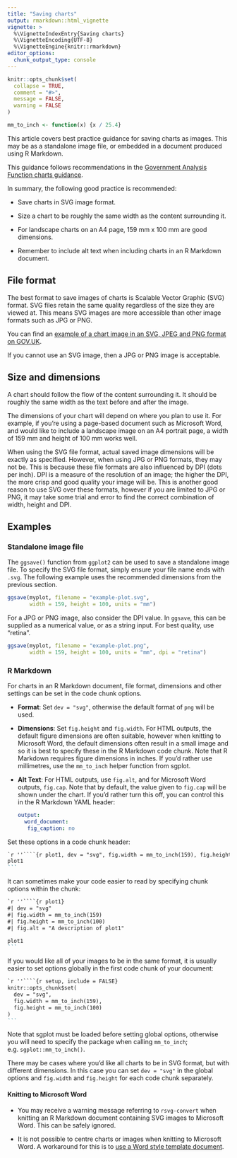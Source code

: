 ```yaml
---
title: "Saving charts"
output: rmarkdown::html_vignette
vignette: >
  %\VignetteIndexEntry{Saving charts}
  %\VignetteEncoding{UTF-8}
  %\VignetteEngine{knitr::rmarkdown}
editor_options: 
  chunk_output_type: console
---
```


```r
knitr::opts_chunk$set(
  collapse = TRUE,
  comment = "#>",
  message = FALSE,
  warning = FALSE
)

mm_to_inch <- function(x) {x / 25.4}

```

This article covers best practice guidance for saving charts as images. This may be as a standalone image file, or embedded in a document produced using R Markdown.

This guidance follows recommendations in the [Government Analysis Function charts guidance](https://analysisfunction.civilservice.gov.uk/policy-store/data-visualisation-charts/#section-4).

In summary, the following good practice is recommended:

* Save charts in SVG image format.

* Size a chart to be roughly the same width as the content surrounding it.

* For landscape charts on an A4 page, 159 mm x 100 mm are good dimensions.

* Remember to include alt text when including charts in an R Markdown document.


## File format

The best format to save images of charts is Scalable Vector Graphic (SVG) format. SVG files retain the same quality regardless of the size they are viewed at. This means SVG images are more accessible than other image formats such as JPG or PNG.

You can find an [example of a chart image in an SVG, JPEG and PNG format on GOV.UK](https://www.gov.uk/government/publications/examples-of-visual-content-to-use-on-govuk/examples-of-visual-content-to-use-on-govuk#image-formats-for-charts).

If you cannot use an SVG image, then a JPG or PNG image is acceptable. 


## Size and dimensions

A chart should follow the flow of the content surrounding it. It should be roughly the same width as the text before and after the image.

The dimensions of your chart will depend on where you plan to use it. For example, if you're using a page-based document such as Microsoft Word, and would like to include a landscape image on an A4 portrait page, a width of 159 mm and height of 100 mm works well. 

When using the SVG file format, actual saved image dimensions will be exactly as specified. However, when using JPG or PNG formats, they may not be. This is because these file formats are also influenced by DPI (dots per inch). DPI is a measure of the resolution of an image; the higher the DPI, the more crisp and good quality your image will be. This is another good reason to use SVG over these formats, however if you are limited to JPG or PNG, it may take some trial and error to find the correct combination of width, height and DPI.


## Examples

### Standalone image file 

The `ggsave()` function from `ggplot2` can be used to save a standalone image file. To specify the SVG file format, simply ensure your file name ends with `.svg`. The following example uses the recommended dimensions from the previous section.

```r
ggsave(myplot, filename = "example-plot.svg", 
       width = 159, height = 100, units = "mm")
```

For a JPG or PNG image, also consider the DPI value. In `ggsave`, this can be supplied as a numerical value, or as a string input. For best quality, use "retina".

```r
ggsave(myplot, filename = "example-plot.png",
       width = 159, height = 100, units = "mm", dpi = "retina")
```


### R Markdown

For charts in an R Markdown document, file format, dimensions and other settings can be set in the code chunk options. 

* **Format**: Set `dev = "svg"`, otherwise the default format of `png` will be used.

* **Dimensions**: Set `fig.height` and `fig.width`. For HTML outputs, the default figure dimensions are often suitable, however when knitting to Microsoft Word, the default dimensions often result in a small image and so it is best to specify these in the R Markdown code chunk. Note that R Markdown requires figure dimensions in inches. If you'd rather use millimetres, use the `mm_to_inch` helper function from sgplot. 

* **Alt Text**: For HTML outputs, use `fig.alt`, and for Microsoft Word outputs, `fig.cap`. Note that by default, the value given to `fig.cap` will be shown under the chart. If you'd rather turn this off, you can control this in the R Markdown YAML header:

   ```yaml
   output: 
     word_document:
      fig_caption: no
   ```
   
Set these options in a code chunk header:

````markdown
`r ''````{r plot1, dev = "svg", fig.width = mm_to_inch(159), fig.height = mm_to_inch(100), fig.alt = "A description of plot1"}
plot1
```
````

It can sometimes make your code easier to read by specifying chunk options within the chunk:

````markdown
`r ''````{r plot1}
#| dev = "svg"
#| fig.width = mm_to_inch(159)
#| fig.height = mm_to_inch(100)
#| fig.alt = "A description of plot1"

plot1
```
````

If you would like all of your images to be in the same format, it is usually easier to set options globally in the first code chunk of your document:

````markdown
`r ''````{r setup, include = FALSE}
knitr::opts_chunk$set(
  dev = "svg",
  fig.width = mm_to_inch(159), 
  fig.height = mm_to_inch(100)
)
```
````

Note that sgplot must be loaded before setting global options, otherwise you will need to specify the package when calling `mm_to_inch`; e.g. `sgplot::mm_to_inch()`.

There may be cases where you'd like all charts to be in SVG format, but with different dimensions. In this case you can set `dev = "svg"` in the global options and `fig.width` and `fig.height` for each code chunk separately.

#### Knitting to Microsoft Word

* You may receive a warning message referring to `rsvg-convert` when knitting an R Markdown document containing SVG images to Microsoft Word. This can be safely ignored.

* It is not possible to centre charts or images when knitting to Microsoft Word. A workaround for this is to [use a Word style template document](https://bookdown.org/yihui/rmarkdown-cookbook/word-template.html#word-template). 
